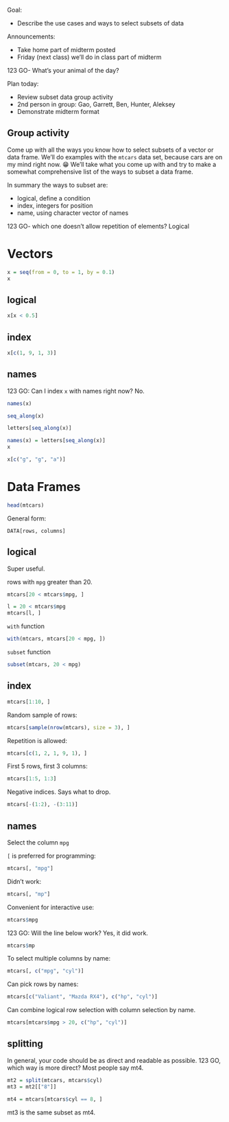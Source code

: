 
Goal:

- Describe the use cases and ways to select subsets of data

Announcements:

- Take home part of midterm posted
- Friday (next class) we'll do in class part of midterm

123 GO- What's your animal of the day?

Plan today:

- Review subset data group activity
- 2nd person in group: Gao, Garrett, Ben, Hunter, Aleksey
- Demonstrate midterm format


## Group activity

Come up with all the ways you know how to select subsets of a vector or data frame.
We'll do examples with the `mtcars` data set, because cars are on my mind right now. 😁
We'll take what you come up with and try to make a somewhat comprehensive list of the ways to subset a data frame.

In summary the ways to subset are:

- logical, define a condition
- index, integers for position
- name, using character vector of names

123 GO- which one doesn't allow repetition of elements?
Logical



# Vectors

```r
x = seq(from = 0, to = 1, by = 0.1)
x
```

## logical

```r
x[x < 0.5]
```

## index

```r
x[c(1, 9, 1, 3)]
```

## names

123 GO: Can I index `x` with names right now?
No.

```r
names(x)

seq_along(x)

letters[seq_along(x)]

names(x) = letters[seq_along(x)]
x
```

```r
x[c("g", "g", "a")]
```


# Data Frames

```r
head(mtcars)
```

General form:
```
DATA[rows, columns]
```

## logical

Super useful.

rows with `mpg` greater than 20.

```r
mtcars[20 < mtcars$mpg, ]
```
```r
l = 20 < mtcars$mpg
mtcars[l, ]
```

`with` function

```r
with(mtcars, mtcars[20 < mpg, ])
```

`subset` function

```r
subset(mtcars, 20 < mpg)
```

## index

```r
mtcars[1:10, ]
```


Random sample of rows:
```r
mtcars[sample(nrow(mtcars), size = 3), ]
```

Repetition is allowed:
```r
mtcars[c(1, 2, 1, 9, 1), ]
```

First 5 rows, first 3 columns:
```r
mtcars[1:5, 1:3]
```
Negative indices.
Says what to drop.

```r
mtcars[-(1:2), -(3:11)]
```

## names

Select the column `mpg`

`[` is preferred for programming: 

```r
mtcars[, "mpg"]
```

Didn't work:
```r
mtcars[, "mp"]
```

Convenient for interactive use:

```r
mtcars$mpg
```

123 GO: Will the line below work?
Yes, it did work.

```r
mtcars$mp
```

To select multiple columns by name:

```r
mtcars[, c("mpg", "cyl")]
```

Can pick rows by names:

```r
mtcars[c("Valiant", "Mazda RX4"), c("hp", "cyl")]
```

Can combine logical row selection with column selection by name.

```r
mtcars[mtcars$mpg > 20, c("hp", "cyl")]
```

## splitting

In general, your code should be as direct and readable as possible.
123 GO, which way is more direct? Most people say mt4.

```r
mt2 = split(mtcars, mtcars$cyl)
mt3 = mt2[["8"]]

mt4 = mtcars[mtcars$cyl == 8, ]
```
mt3 is the same subset as mt4.







